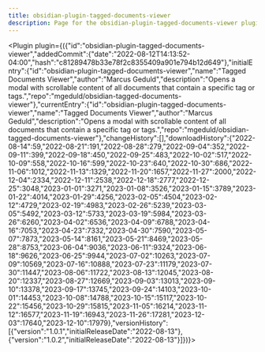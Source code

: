 ---
title: obsidian-plugin-tagged-documents-viewer
description: Page for the obsidian-plugin-tagged-documents-viewer plugin.
---


<Plugin plugin={({"id":"obsidian-plugin-tagged-documents-viewer","addedCommit":{"date":"2022-08-12T14:13:52-04:00","hash":"c81289478b33e78f2c8355409a901e794b12d649"},"initialEntry":{"id":"obsidian-plugin-tagged-documents-viewer","name":"Tagged Documents Viewer","author":"Marcus Geduld","description":"Opens a modal with scrollable content of all documents that contain a specific tag or tags.","repo":"mgeduld/obsidian-tagged-documents-viewer"},"currentEntry":{"id":"obsidian-plugin-tagged-documents-viewer","name":"Tagged Documents Viewer","author":"Marcus Geduld","description":"Opens a modal with scrollable content of all documents that contain a specific tag or tags.","repo":"mgeduld/obsidian-tagged-documents-viewer"},"changeHistory":[],"downloadHistory":{"2022-08-14":59,"2022-08-21":191,"2022-08-28":279,"2022-09-04":352,"2022-09-11":399,"2022-09-18":450,"2022-09-25":483,"2022-10-02":517,"2022-10-09":558,"2022-10-16":599,"2022-10-23":640,"2022-10-30":686,"2022-11-06":1012,"2022-11-13":1329,"2022-11-20":1657,"2022-11-27":2000,"2022-12-04":2334,"2022-12-11":2538,"2022-12-18":2777,"2022-12-25":3048,"2023-01-01":3271,"2023-01-08":3526,"2023-01-15":3789,"2023-01-22":4014,"2023-01-29":4256,"2023-02-05":4504,"2023-02-12":4729,"2023-02-19":4983,"2023-02-26":5239,"2023-03-05":5492,"2023-03-12":5733,"2023-03-19":5984,"2023-03-26":6260,"2023-04-02":6536,"2023-04-09":6788,"2023-04-16":7053,"2023-04-23":7332,"2023-04-30":7590,"2023-05-07":7873,"2023-05-14":8161,"2023-05-21":8469,"2023-05-28":8753,"2023-06-04":9036,"2023-06-11":9324,"2023-06-18":9626,"2023-06-25":9944,"2023-07-02":10263,"2023-07-09":10569,"2023-07-16":10888,"2023-07-23":11179,"2023-07-30":11447,"2023-08-06":11722,"2023-08-13":12045,"2023-08-20":12337,"2023-08-27":12669,"2023-09-03":13013,"2023-09-10":13378,"2023-09-17":13745,"2023-09-24":14103,"2023-10-01":14453,"2023-10-08":14788,"2023-10-15":15117,"2023-10-22":15456,"2023-10-29":15815,"2023-11-05":16214,"2023-11-12":16577,"2023-11-19":16943,"2023-11-26":17281,"2023-12-03":17640,"2023-12-10":17979},"versionHistory":[{"version":"1.0.1","initialReleaseDate":"2022-08-13"},{"version":"1.0.2","initialReleaseDate":"2022-08-13"}]})}></Plugin>
